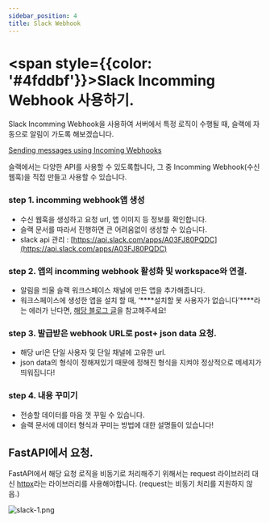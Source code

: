 ```yaml
---
sidebar_position: 4
title: Slack Webhook
---
```


# <span style={{color: '#4fddbf'}}>Slack Incomming Webhook 사용하기.</span>

Slack Incomming Webhook을 사용하여 서버에서 특정 로직이 수행될 때, 슬랙에 자동으로 알림이 가도록 해보겠습니다.

[Sending messages using Incoming Webhooks](https://api.slack.com/messaging/webhooks)

슬랙에서는 다양한 API를 사용할 수 있도록합니다, 그 중 Incomming Webhook(수신 웹훅)을 직접 만들고 사용할 수 있습니다.

### step 1. incomming webhook앱 생성

- 수신 웹훅을 생성하고 요청 url, 앱 이미지 등 정보를 확인합니다.
- 슬랙 문서를 따라서 진행하면 큰 어려움없이 생성할 수 있습니다.
- slack api 관리 : [https://api.slack.com/apps/A03FJ80PQDC](https://api.slack.com/apps/A03FJ80PQDC)

### step 2. 앱의 incomming webhook 활성화 및 workspace와 연결.

- 알림을 띄울 슬랙 워크스페이스 채널에 만든 앱을 추가해줍니다.
- 워크스페이스에 생성한 앱을 설치 할 때, ‘****설치할 봇 사용자가 없습니다’****라는 에러가 난다면, [해당 블로그 글](https://velog.io/@dulcis-hortus/slackbot-%EC%84%A4%EC%B9%98%ED%95%A0-%EB%B4%87-%EC%82%AC%EC%9A%A9%EC%9E%90%EA%B0%80-%EC%97%86%EC%8A%B5%EB%8B%88%EB%8B%A4)을 참고해주세요!

### step 3. 발급받은 webhook URL로 post+ json data 요청.

- 해당 url은 단일 사용자 및 단일 채널에 고유한 url.
- json data의 형식이 정해져있기 때문에 정해진 형식을 지켜야 정상적으로 메세지가 띄워집니다!

### step 4.  내용 꾸미기

- 전송할 데이터를 마음 껏 꾸밀 수 있습니다.
- 슬랙 문서에 데이터 형식과 꾸미는 방법에 대한 설명들이 있습니다!

## FastAPI에서 요청.

FastAPI에서 해당 요청 로직을 비동기로 처리해주기 위해서는 request 라이브러리 대신 [httpx](https://www.python-httpx.org/async/)라는 라이브러리를 사용해야합니다. (request는 비동기 처리를 지원하지 않음.)

![slack-1.png](image/slack-1.png)
